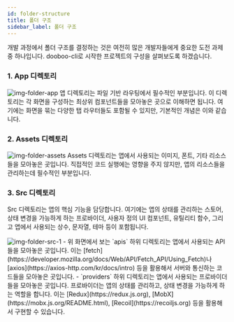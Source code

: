 ```yaml
---
id: folder-structure
title: 폴더 구조
sidebar_label: 폴더 구조
---
```



개발 과정에서 폴더 구조를 결정하는 것은 여전히 많은 개발자들에게 중요한 도전 과제 중 하나입니다. dooboo-cli로 시작한 프로젝트의 구성을 살펴보도록 하겠습니다.

### 1. App 디렉토리
<img src={ImgFolderApp} alt="img-folder-app" width={320}/>
앱 디렉토리는 파일 기반 라우팅에서 필수적인 부분입니다. 이 디렉토리는 각 화면을 구성하는 최상위 컴포넌트들을 모아놓은 곳으로 이해하면 됩니다. 여기에는 화면을 묶는 다양한 탭 라우터들도 포함될 수 있지만, 기본적인 개념은 이와 같습니다.

### 2. Assets 디렉토리
<img src={ImgFolderAssets} alt="img-folder-assets" width={320}/>
Assets 디렉토리는 앱에서 사용되는 이미지, 폰트, 기타 리소스들을 모아놓은 곳입니다.
직접적인 코드 실행에는 영향을 주지 않지만, 앱의 리소스들을 관리하는데 필수적인 부분입니다.

### 3. Src 디렉토리
Src 디렉토리는 앱의 핵심 기능을 담당합니다. 여기에는 앱의 상태를 관리하는 스토어, 상태 변경을 가능하게 하는 프로바이더, 사용자 정의 UI 컴포넌트, 유틸리티 함수, 그리고 앱에서 사용되는 상수, 문자열, 테마 등이 포함됩니다.

<img src={ImgFolderSrc1} alt="img-folder-src-1" width={320}/>
- 위 화면에서 보는 `apis` 하위 디렉토리는 앱에서 사용되는 API들을 모아놓은 곳입니다. 이는 [fetch](https://developer.mozilla.org/docs/Web/API/Fetch_API/Using_Fetch)나 [axios](https://axios-http.com/kr/docs/intro) 등을 활용해서 서버와 통신하는 코드들을 모아놓은 곳입니다.
- `providers` 하위 디렉토리는 앱에서 사용되는 프로바이더들을 모아놓은 곳입니다. 프로바이더는 앱의 상태를 관리하고, 상태 변경을 가능하게 하는 역할을 합니다. 이는 [Redux](https://redux.js.org), [MobX](https://mobx.js.org/README.html), [Recoil](https://recoiljs.org) 등을 활용해서 구현할 수 있습니다.

<AdFitMobileBanner
  unit="DAN-weLLBNA8C31gpo1t"
  className="adfit-bottom-mobile"
/>
